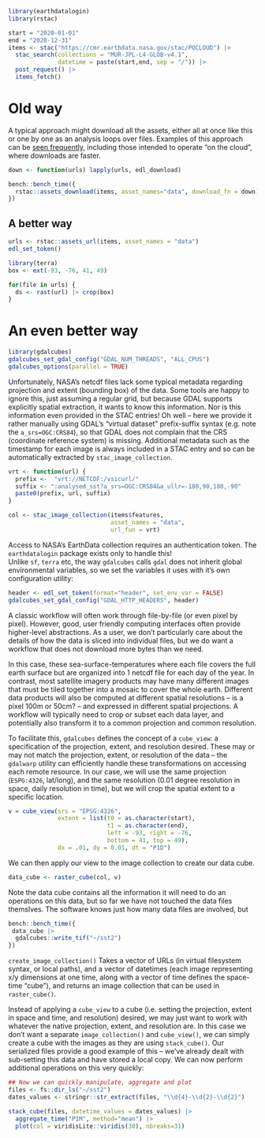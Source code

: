 
```r
library(earthdatalogin)
library(rstac)
```



```r
start = "2020-01-01"
end = "2020-12-31"
items <- stac("https://cmr.earthdata.nasa.gov/stac/POCLOUD") |>
  stac_search(collections = "MUR-JPL-L4-GLOB-v4.1",
              datetime = paste(start,end, sep = "/")) |>
  post_request() |>
  items_fetch()
```


# Old way

A typical approach might download all the assets, either all at once like this or one by one as an analysis loops over files.  Examples of this approach can be [seen frequently](https://medium.com/coiled-hq/processing-terabyte-scale-nasa-cloud-datasets-with-coiled-70ab552f35ec), including those intended to operate "on the cloud", where downloads are faster.  

```r
down <- function(urls) lapply(urls, edl_download)

bench::bench_time({
  rstac::assets_download(items, asset_names="data", download_fn = down)
})
```



## A better way

```r
urls <- rstac::assets_url(items, asset_names = "data")
edl_set_token()

library(terra)
box <- ext(-93, -76, 41, 49)

for(file in urls) {
  ds <- rast(url) |> crop(box)
}
```

# An even better way


```r
library(gdalcubes)
gdalcubes_set_gdal_config("GDAL_NUM_THREADS", "ALL_CPUS")
gdalcubes_options(parallel = TRUE)
```


Unfortunately, NASA's netcdf files lack some typical metadata regarding projection and extent (bounding box) of the data.  Some tools are happy to ignore this, just assuming a regular grid, but because GDAL supports explicitly spatial extraction, it wants to know this information.  Nor is this information even provided in the STAC entries! Oh well -- here we provide it rather manually using GDAL's "virtual dataset" prefix-suffix syntax (e.g. note the `a_srs=OGC:CRS84`), so that GDAL does not complain that the CRS (coordinate reference system) is missing.  Additional metadata such as the timestamp for each image is always included in a STAC entry and so can be automatically extracted by `stac_image_collection`.  

```r
vrt <- function(url) {
  prefix <-  "vrt://NETCDF:/vsicurl/"
  suffix <- ":analysed_sst?a_srs=OGC:CRS84&a_ullr=-180,90,180,-90"
  paste0(prefix, url, suffix)
}
```

```r
col <- stac_image_collection(items$features,
                             asset_names = "data",
                             url_fun = vrt)
```

Access to NASA's EarthData collection requires an authentication token.
The `earthdatalogin` package exists only to handle this!  
Unlike `sf`, `terra` etc, the way `gdalcubes` calls `gdal` 
does not inherit global environmental variables, so 
we set the variables it uses with it's own configuration utility:

```r
header <- edl_set_token(format="header", set_env_var = FALSE)
gdalcubes_set_gdal_config("GDAL_HTTP_HEADERS", header)
```


A classic workflow will often work through file-by-file (or even pixel by pixel).
However, good, user friendly computing interfaces often provide higher-level abstractions.
As a user, we don't particularly care about the details of how the data is sliced into
individual files, but we do want a workflow that does not download more bytes than we need.

In this case, these sea-surface-temperatures where each file covers the full earth surface but are organized into 1 netcdf file for each day of the year.  In contrast, most satellite imagery products may have many different images that must be tiled together into a mosaic to cover the whole earth.  Different data products will also be computed at different spatial resolutions -- is a pixel 100m or 50cm? -- and expressed in different spatial projections.  A workflow will typically need to crop or subset each data layer, and potentially also transform it to a common projection and common resolution.

To facilitate this, `gdalcubes` defines the concept of a `cube_view`: a specification of the projection, extent, and resolution desired.  These may or may not match the projection, extent, or resolution of the data -- the `gdalwarp` utility can efficiently handle these transformations on accessing each remote resource.  In our case, we will use the same projection (`ESPG:4326`, lat/long), and the same resolution (0.01 degree resolution in space, daily resolution in time), but we will crop the spatial extent to a specific location.

```r
v = cube_view(srs = "EPSG:4326",
              extent = list(t0 = as.character(start), 
                            t1 = as.character(end),
                            left = -93, right = -76,
                            bottom = 41, top = 49),
              dx = .01, dy = 0.01, dt = "P1D")
```

We can then apply our view to the image collection to create our data cube.

```r
data_cube <- raster_cube(col, v)
```

Note the data cube contains all the information it will need to do an operations on this data, but so far we have not touched the data files themslves.  The software knows just how many data files are involved, but 

```r
bench::bench_time({
 data_cube |>
  gdalcubes::write_tif("~/sst2")
})
```

`create_image_collection()` Takes a vector of URLs (in virtual filesystem syntax, or local paths), and a vector of datetimes (each image representing x/y dimensions at one time, along with a vector of time defines the space-time "cube"), and returns an image collection that can be used in `raster_cube()`.


Instead of applying a `cube_view` to a cube (i.e. setting the projection, extent in space and time, and resolution) desired, we may just want to work with whatever the native projection, extent, and resolution are.  In this case we don't want a separate `image_collection()` and `cube_view()`, we can simply create a cube with the images as they are using 
`stack_cube()`.  Our serialized files provide a good example of this -- we've already dealt with sub-setting this data and have stored a local copy.  We can now perform additional operations on this very quickly:


```r
## Now we can quickly manipulate, aggregate and plot
files <- fs::dir_ls("~/sst2")
dates_values <- stringr::str_extract(files, "\\d{4}-\\d{2}-\\d{2}")

stack_cube(files, datetime_values = dates_values) |> 
  aggregate_time("P1M", method="mean") |>
  plot(col = viridisLite::viridis(30), nbreaks=31)

```

